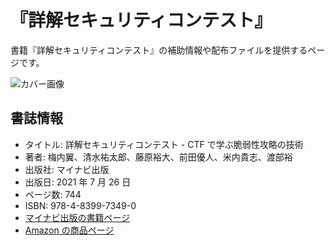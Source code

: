 # 『詳解セキュリティコンテスト』

書籍『詳解セキュリティコンテスト』の補助情報や配布ファイルを提供するページです。

![カバー画像](./cover.png)

## 書誌情報

- タイトル: 詳解セキュリティコンテスト - CTF で学ぶ脆弱性攻略の技術
- 著者: 梅内翼、清水祐太郎、藤原裕大、前田優人、米内貴志、渡部裕
- 出版社: マイナビ出版
- 出版日: 2021 年 7 月 26 日
- ページ数: 744
- ISBN: 978-4-8399-7349-0
- [マイナビ出版の書籍ページ](https://book.mynavi.jp/ec/products/detail/id=122750)
- [Amazon の商品ページ](https://www.amazon.co.jp/dp/4839973490)
